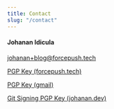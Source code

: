 ```yaml
---
title: Contact
slug: "/contact"
---
```


#### Johanan Idicula

johanan+blog@forcepush.tech

[PGP Key (forcepush.tech)](/johanan-94CC8CDB-Public.asc)

[PGP Key (gmail)](/jidicula_608066E1-Public.asc)

[Git Signing PGP Key (johanan.dev)](/jidicula_EE67025B-Public.asc)
